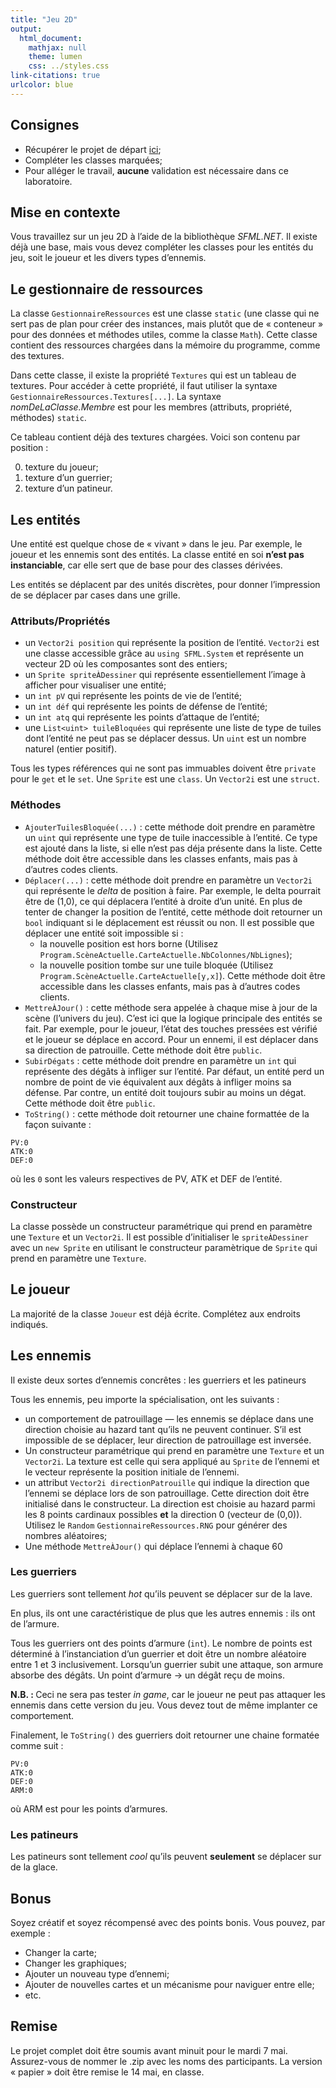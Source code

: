 ```yaml
---
title: "Jeu 2D"		
output:
  html_document:
    mathjax: null
    theme: lumen
    css: ../styles.css
link-citations: true
urlcolor: blue
---
```


## Consignes

* Récupérer le projet de départ [ici](Labo4_Jeu - Départ.zip);
* Compléter les classes marquées;
* Pour alléger le travail, **aucune** validation est nécessaire dans ce laboratoire.

## Mise en contexte
Vous travaillez sur un jeu 2D à l'aide de la bibliothèque _SFML.NET_. Il existe déjà une base, mais vous devez compléter les classes pour les entités du jeu, soit le joueur et les divers types d'ennemis.

## Le gestionnaire de ressources
La classe `GestionnaireRessources` est une classe `static` (une classe qui ne sert pas de plan pour créer des instances, mais plutôt que de « conteneur » pour des données et méthodes utiles, comme la classe `Math`). Cette classe contient des ressources chargées dans la mémoire du programme, comme des textures.

Dans cette classe, il existe la propriété `Textures` qui est un tableau de textures. Pour accéder à cette propriété, il faut utiliser la syntaxe `GestionnaireRessources.Textures[...]`. La syntaxe _nomDeLaClasse.Membre_ est pour les membres (attributs, propriété, méthodes) `static`.

Ce tableau contient déjà des textures chargées. Voici son contenu par position :

0. texture du joueur;
1. texture d'un guerrier;
2. texture d'un patineur.

## Les entités
Une entité est quelque chose de « vivant » dans le jeu. Par exemple, le joueur et les ennemis sont des entités. La classe entité en soi **n'est pas instanciable**, car elle sert que de base pour des classes dérivées.

Les entités se déplacent par des unités discrètes, pour donner l'impression de se déplacer par cases dans une grille.

### Attributs/Propriétés

* un `Vector2i position` qui représente la position de l'entité. `Vector2i` est une classe accessible grâce au `using SFML.System` et représente un vecteur 2D où les composantes sont des entiers;
* un `Sprite spriteÀDessiner` qui représente essentiellement l'image à afficher pour visualiser une entité;
* un `int pV` qui représente les points de vie de l'entité;
* un `int déf` qui représente les points de défense de l'entité;
* un `int atq` qui représente les points d'attaque de l'entité;
* une `List<uint> tuileBloquées` qui représente une liste de type de tuiles dont l'entité ne peut pas se déplacer dessus. Un `uint` est un nombre naturel (entier positif).

Tous les types références qui ne sont pas immuables doivent être `private` pour le `get` et le `set`. Une `Sprite` est une `class`. Un `Vector2i` est une `struct`.

### Méthodes

* `AjouterTuilesBloquée(...)` : cette méthode doit prendre en paramètre un `uint` qui représente une type de tuile inaccessible à l'entité. Ce type est ajouté dans la liste, si elle n'est pas déja présente dans la liste. Cette méthode doit être accessible dans les classes enfants, mais pas à d'autres codes clients.
* `Déplacer(...)` : cette méthode doit prendre en paramètre un `Vector2i` qui représente le _delta_ de position à faire. Par exemple, le delta pourrait être de (1,0), ce qui déplacera l'entité à droite d'un unité. En plus de tenter de changer la position de l'entité, cette méthode doit retourner un `bool` indiquant si le déplacement est réussit ou non. Il est possible que déplacer une entité soit impossible si :
	* la nouvelle position est hors borne (Utilisez `Program.ScèneActuelle.CarteActuelle.NbColonnes/NbLignes`);
	* la nouvelle position tombe sur une tuile bloquée (Utilisez `Program.ScèneActuelle.CarteActuelle[y,x]`).
Cette méthode doit être accessible dans les classes enfants, mais pas à d'autres codes clients.
* `MettreÀJour()` : cette méthode sera appelée à chaque mise à jour de la scène (l'univers du jeu). C'est ici que la logique principale des entités se fait. Par exemple, pour le joueur, l'état des touches pressées est vérifié et le joueur se déplace en accord. Pour un ennemi, il est déplacer dans sa direction de patrouille. Cette méthode doit être `public`.
* `SubirDégats` : cette méthode doit prendre en paramètre un `int` qui représente des dégâts à infliger sur l'entité. Par défaut, un entité perd un nombre de point de vie équivalent aux dégâts à infliger moins sa défense. Par contre, un entité doit toujours subir au moins un dégat. Cette méthode doit être `public`.
* `ToString()` : cette méthode doit retourner une chaine formattée de la façon suivante :
```
PV:0
ATK:0
DEF:0
```
où les `0` sont les valeurs respectives de PV, ATK et DEF de l'entité.

### Constructeur
La classe possède un constructeur paramétrique qui prend en paramètre une `Texture` et un `Vector2i`. Il est possible d'initialiser le `spriteÀDessiner` avec un `new Sprite` en utilisant le constructeur paramètrique de `Sprite` qui prend en paramètre une `Texture`.

## Le joueur
La majorité de la classe `Joueur` est déjà écrite. Complétez aux endroits indiqués.

## Les ennemis
Il existe deux sortes d'ennemis concrêtes : les guerriers et les patineurs

Tous les ennemis, peu importe la spécialisation, ont les suivants :

* un comportement de patrouillage — les ennemis se déplace dans une direction choisie au hazard tant qu'ils ne peuvent continuer. S'il est impossible de se déplacer, leur direction de patrouillage est inversée.
* Un constructeur paramétrique qui prend en paramètre une `Texture` et un `Vector2i`. La texture est celle qui sera appliqué au `Sprite` de l'ennemi et le vecteur représente la position initiale de l'ennemi.
* un attribut `Vector2i directionPatrouille` qui indique la direction que l'ennemi se déplace lors de son patrouillage. Cette direction doit être initialisé dans le constructeur. La direction est choisie au hazard parmi les 8 points cardinaux possibles **et** la direction $0$ (vecteur de (0,0)). Utilisez le `Random` `GestionnaireRessources.RNG` pour générer des nombres aléatoires;
* Une méthode `MettreÀJour()` qui déplace l'ennemi à chaque 60 

### Les guerriers
Les guerriers sont tellement _hot_ qu'ils peuvent se déplacer sur de la lave.

En plus, ils ont une caractéristique de plus que les autres ennemis : ils ont de l'armure.

Tous les guerriers ont des points d'armure (`int`). Le nombre de points est déterminé à l'instanciation d'un guerrier et doit être un nombre aléatoire entre 1 et 3 inclusivement. Lorsqu'un guerrier subit une attaque, son armure absorbe des dégâts. Un point d'armure → un dégât reçu de moins.

**N.B. : ** Ceci ne sera pas tester _in game_, car le joueur ne peut pas attaquer les ennemis dans cette version du jeu. Vous devez tout de même implanter ce comportement.

Finalement, le `ToString()` des guerriers doit retourner une chaine formatée comme suit :
```
PV:0
ATK:0
DEF:0
ARM:0
```
où ARM est pour les points d'armures.

### Les patineurs
Les patineurs sont tellement _cool_ qu'ils peuvent **seulement** se déplacer sur de la glace.

## Bonus
Soyez créatif et soyez récompensé avec des points bonis. Vous pouvez, par exemple :

* Changer la carte;
* Changer les graphiques;
* Ajouter un nouveau type d'ennemi;
* Ajouter de nouvelles cartes et un mécanisme pour naviguer entre elle;
* etc.

## Remise
Le projet complet doit être soumis avant minuit pour le mardi 7 mai. Assurez-vous de nommer le .zip avec les noms des participants. La version « papier » doit être remise le 14 mai, en classe.
